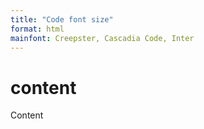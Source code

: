 ```yaml
---
title: "Code font size"
format: html
mainfont: Creepster, Cascadia Code, Inter
---
```


# content

Content